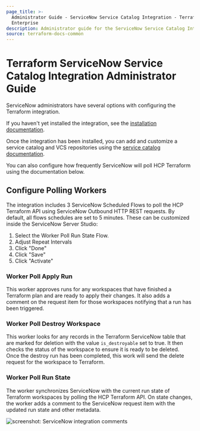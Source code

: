 ```yaml
---
page_title: >-
  Administrator Guide - ServiceNow Service Catalog Integration - Terraform
  Enterprise
description: Administrator guide for the ServiceNow Service Catalog Integration.
source: terraform-docs-common
---
```


# Terraform ServiceNow Service Catalog Integration Administrator Guide

ServiceNow administrators have several options with configuring the Terraform
integration.

If you haven't yet installed the integration, see the [installation
documentation](/terraform/enterprise/integrations/service-now/service-catalog-terraform).

Once the integration has been installed, you can add and customize a service
catalog and VCS repositories using the [service catalog
documentation](/terraform/enterprise/integrations/service-now/service-catalog-terraform/service-catalog-config).

You can also configure how frequently ServiceNow will poll HCP Terraform using
the documentation below.

## Configure Polling Workers

The integration includes 3 ServiceNow Scheduled Flows to poll the HCP Terraform
API using ServiceNow Outbound HTTP REST requests. By default, all flows
schedules are set to 5 minutes. These can be customized inside the ServiceNow
Server Studio:

1.  Select the Worker Poll Run State Flow.
2.  Adjust Repeat Intervals
3.  Click "Done"
4.  Click "Save"
5.  Click "Activate"

### Worker Poll Apply Run

This worker approves runs for any workspaces that have finished a Terraform plan
and are ready to apply their changes. It also adds a comment on the request item
for those workspaces notifying that a run has been triggered.

### Worker Poll Destroy Workspace

This worker looks for any records in the Terraform ServiceNow table that are
marked for deletion with the value `is_destroyable` set to true. It then checks
the status of the workspace to ensure it is ready to be deleted. Once the
destroy run has been completed, this work will send the delete request for the
workspace to Terraform.

### Worker Poll Run State

The worker synchronizes ServiceNow with the current run state of Terraform
workspaces by polling the HCP Terraform API. On state changes, the worker adds
a comment to the ServiceNow request item with the updated run state and other
metadata.

![screenshot: ServiceNow integration comments](/img/docs/service-now-comments.png)
